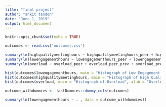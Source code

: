 ---
title: "final project"
author: "ankit tandon"
date: "June 1, 2019"
output: html_document
---

```{r setup, include=FALSE}
knitr::opts_chunk$set(echo = TRUE)
```

```{r}
outcomes <- read.csv('outcomes.csv')
```

```{r}
summary(lm(highqualitymeetinghours ~ highqualitymeetinghours_peer + highqualitymeetinghours_peer_prev + highqualitymeetinghours_prev, data = outcomes))
summary(lm(lowengagementhours ~ lowengagementhours_peer + lowengagementhours_peer_prev + lowengagementhours_prev, data = outcomes))
summary(lm(overload ~ overload_peer + overload_peer_prev + overload_prev, data = outcomes))
```

```{r}
hist(outcomes$lowengagementhours, main = "Histograph of Low Engagement Hours", xlab = "Low Engagement Hours Per Week (hours)", cex.lab=1.5, cex.axis=1.5, cex.main=1.5, cex.sub=1.5)
hist(outcomes$highqualitymeetinghours, main = "Histograph of High Quality Meeting Hours", xlab = "High Quality Meeting Hours Per Week (hours)", cex.lab=1.5, cex.axis=1.5, cex.main=1.5, cex.sub=1.5)
hist(outcomes$overload, main = "Histograph of Overload", xlab = "Overloaded hours", cex.lab=1.5, cex.axis=1.5, cex.main=1.5, cex.sub=1.5)
```

```{r}
outcome_withdummies <- fastDummies::dummy_cols(outcomes)
```

```{r}
summary(lm(lowengagementhours ~ . , data = outcome_withdummies))
```